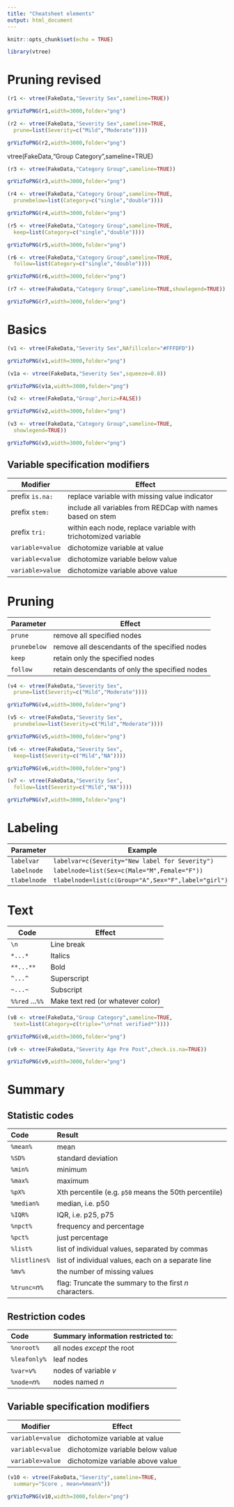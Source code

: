 ```yaml
---
title: "Cheatsheet elements"
output: html_document
---
```


```r
knitr::opts_chunk$set(echo = TRUE)
```

```r
library(vtree)
```

# Pruning revised

```r
(r1 <- vtree(FakeData,"Severity Sex",sameline=TRUE))
```

```r
grVizToPNG(r1,width=3000,folder="png")
```

```r
(r2 <- vtree(FakeData,"Severity Sex",sameline=TRUE,
  prune=list(Severity=c("Mild","Moderate"))))
```

```r
grVizToPNG(r2,width=3000,folder="png")
```

vtree(FakeData,"Group Category",sameline=TRUE)

```r
(r3 <- vtree(FakeData,"Category Group",sameline=TRUE))
```

```r
grVizToPNG(r3,width=3000,folder="png")
```

```r
(r4 <- vtree(FakeData,"Category Group",sameline=TRUE,
  prunebelow=list(Category=c("single","double"))))
```

```r
grVizToPNG(r4,width=3000,folder="png")
```

```r
(r5 <- vtree(FakeData,"Category Group",sameline=TRUE,
  keep=list(Category=c("single","double"))))
```

```r
grVizToPNG(r5,width=3000,folder="png")
```

```r
(r6 <- vtree(FakeData,"Category Group",sameline=TRUE,
  follow=list(Category=c("single","double"))))
```

```r
grVizToPNG(r6,width=3000,folder="png")
```

```r
(r7 <- vtree(FakeData,"Category Group",sameline=TRUE,showlegend=TRUE))
```

```r
grVizToPNG(r7,width=3000,folder="png")
```


# Basics

```r
(v1 <- vtree(FakeData,"Severity Sex",NAfillcolor="#FFFDFD"))
```

```r
grVizToPNG(v1,width=3000,folder="png")
```


```r
(v1a <- vtree(FakeData,"Severity Sex",squeeze=0.8))
```

```r
grVizToPNG(v1a,width=3000,folder="png")
```


```r
(v2 <- vtree(FakeData,"Group",horiz=FALSE))
```

```r
grVizToPNG(v2,width=3000,folder="png")
```

```r
(v3 <- vtree(FakeData,"Category Group",sameline=TRUE,
  showlegend=TRUE))
```

```r
grVizToPNG(v3,width=3000,folder="png")
```

## Variable specification modifiers

Modifier         | Effect
-----------------|-------------------------------------------------
prefix `is.na:`  | replace variable with missing value indicator
prefix `stem:`   | include all variables from REDCap with names based on stem
prefix `tri:`    | within each node, replace variable with trichotomized variable 
`variable=value` | dichotomize variable at value
`variable<value` | dichotomize variable below value
`variable>value` | dichotomize variable above value


# Pruning

Parameter     | Effect
--------------|---------------------------------------------------
`prune`       | remove all specified nodes
`prunebelow`  | remove all descendants of the specified nodes
`keep`        | retain only the specified nodes
`follow`      | retain descendants of only the specified nodes

```r
(v4 <- vtree(FakeData,"Severity Sex",
  prune=list(Severity=c("Mild","Moderate"))))
```

```r
grVizToPNG(v4,width=3000,folder="png")
```

```r
(v5 <- vtree(FakeData,"Severity Sex",
  prunebelow=list(Severity=c("Mild","Moderate"))))
```

```r
grVizToPNG(v5,width=3000,folder="png")
```

```r
(v6 <- vtree(FakeData,"Severity Sex",
  keep=list(Severity=c("Mild","NA"))))
```

```r
grVizToPNG(v6,width=3000,folder="png")
```

```r
(v7 <- vtree(FakeData,"Severity Sex",
  follow=list(Severity=c("Mild","NA"))))
```

```r
grVizToPNG(v7,width=3000,folder="png")
```

# Labeling

Parameter     | Example
--------------|----------------------------------------------
`labelvar`    | `labelvar=c(Severity="New label for Severity")`
`labelnode`   | `labelnode=list(Sex=c(Male="M",Female="F"))`
`tlabelnode`  | `tlabelnode=list(c(Group="A",Sex="F",label="girl"))`


# Text

Code                  | Effect
----------------------|--------------------------
`\n`                  | Line break
`*...*`               | Italics
`**...**`             | Bold
`^...^`               | Superscript
`~...~`               | Subscript
`%%red` ...`%%`       | Make text red (or whatever color)

```r
(v8 <- vtree(FakeData,"Group Category",sameline=TRUE,
  text=list(Category=c(triple="\n*not verified*"))))
```

```r
grVizToPNG(v8,width=3000,folder="png")
```

```r
(v9 <- vtree(FakeData,"Severity Age Pre Post",check.is.na=TRUE))
```

```r
grVizToPNG(v9,width=3000,folder="png")
```

# Summary

## Statistic codes

Code            | Result
:---------------|:-------------------------------------------------------------------
`%mean%`        |  mean
`%SD%`          |  standard deviation
`%min%`         |  minimum
`%max%`         |  maximum
`%pX%`          |  Xth percentile (e.g. `p50` means the 50th percentile)
`%median%`      |  median, i.e. p50
`%IQR%`         |  IQR, i.e. p25, p75
`%npct%`        |  frequency and percentage
`%pct%`         |  just percentage
`%list%`        |  list of individual values, separated by commas
`%listlines%`   |  list of individual values, each on a separate line
`%mv%`          |  the number of missing values
`%trunc=`*n*`%` |  flag: Truncate the summary to the first *n* characters. 

## Restriction codes

Code            | Summary information restricted to:
:---------------|:---------------------------------------
`%noroot%`      | all nodes *except* the root
`%leafonly%`    | leaf nodes
`%var=`*v*`%`   | nodes of variable *v*
`%node=`*n*`%`  | nodes named *n*


## Variable specification modifiers

Modifier         | Effect
-----------------|-------------------------------------------------
`variable=value` | dichotomize variable at value
`variable<value` | dichotomize variable below value
`variable>value` | dichotomize variable above value


```r
(v10 <- vtree(FakeData,"Severity",sameline=TRUE,
  summary="Score , mean=%mean%"))
```

```r
grVizToPNG(v10,width=3000,folder="png")
```
